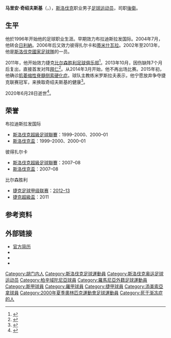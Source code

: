 {{NoteTA|G1=地名|G2=足球}}
{{Infobox football biography
| name        = 马里安·奇绍夫斯基
| image       = Marián Čišovský.jpg
| image_size  = 170px
| caption     = 2013年摄于[[比尔森胜利足球俱乐部|比尔森胜利]]
| alt         = 马里安·奇绍夫斯基
| birth_date  = {{birth date|1979|11|2|df=yes}}
| birth_place = [[捷克斯洛伐克|捷克斯洛伐克]][[胡门内|胡门内]]
| death_date  = {{death date and age|2020|6|28|1979|11|2|df=y}}
| death_place =
| height      = {{convert|1.85|m|ftin|0|abbr=on}}
| position    = [[後衛_(足球)|中后卫]]
| currentclub = 
| clubnumber  = 
| youthyears1 =  |youthclubs1 = 胡门内
| years1    = 1996–1999 |clubs1 = 胡门内 |caps1 = 52 |goals1 = 1
| years2    = 1999–2004 |clubs2 = [[布拉迪斯拉发国际足球俱乐部|布拉迪斯拉发国际]] |caps2 = 115|goals2 = 5
| years3    = 2004–2005 |clubs3 = [[日利納足球俱樂部|日利納]] |caps3 = 54 |goals3 = 12
| years4    = 2006–2008 |clubs4 = 彼得扎尔卡 |caps4 = 63 |goals4 = 13
| years5    = 2008–2011 |clubs5 = [[蒂米什瓦拉足球俱樂部|蒂米什瓦拉]]  |caps5 = 59 |goals5 = 5
| years6    = 2011–2014 |clubs6 = [[比尔森胜利足球俱乐部|比尔森胜利]]|caps6 = 64 |goals6 = 12
| nationalyears1      = 1997 |nationalteam1 = 斯洛伐克 U18 |nationalcaps1 = 3 |nationalgoals1 = 0
| nationalyears2      = 1999–2001 |nationalteam2 = [[斯洛伐克21歲以下國家足球隊|斯洛伐克 U21]] |nationalcaps2 = 17
|nationalgoals2 = 1
| nationalyears3      = 2000 |nationalteam3 = [[斯洛伐克國家足球隊|斯洛伐克 B]] |nationalcaps3 = 3
|nationalgoals3 = 0
| nationalyears4      = 2000 |nationalteam4 = [[斯洛伐克國家足球隊|斯洛伐克 奥运队]] |nationalcaps4 = 2
|nationalgoals4 = 0
| nationalyears5      = 2002–2013 |nationalteam5 = [[斯洛伐克國家足球隊|斯洛伐克]] |nationalcaps5 = 15
|nationalgoals5 = 0
| pcupdate            = 2015年6月1日
| ntupdate            = 2013年11月16日
| medaltemplates = 
{{Medal|Team|布拉迪斯拉发国际}}
{{Medal|RU|[[斯洛伐克超級足球聯賽|斯洛伐克超級足球聯賽]]|1999}}
{{Medal|W|[[斯洛伐克超級足球聯賽|斯洛伐克超級足球聯賽]]|2000}}
{{Medal|W|[[斯洛伐克超級足球聯賽|斯洛伐克超級足球聯賽]]|2001}}
{{Medal|3rd|[[斯洛伐克超級足球聯賽|斯洛伐克超級足球聯賽]]|2002}}
{{Medal|Team|[[日利納足球俱樂部|日利納]]}}
{{Medal|RU|[[斯洛伐克超級足球聯賽|斯洛伐克超級足球聯賽]]|2005}}
{{Medal|Team|[[帕沙卡學院足球會|帕沙卡學院]]}}
{{Medal|RU|[[斯洛伐克超級足球聯賽|斯洛伐克超級足球聯賽]]|2006}}
{{Medal|RU|[[斯洛伐克超級足球聯賽|斯洛伐克超級足球聯賽]]|2007}}
{{Medal|W|[[斯洛伐克超級足球聯賽|斯洛伐克超級足球聯賽]]|2008}}
{{Medal|Team|[[蒂米什瓦拉足球俱樂部|蒂米什瓦拉]]}}  
{{Medal|RU|[[羅馬尼亞足球甲級聯賽|羅馬尼亞足球甲級聯賽]]|2009}}
{{Medal|RU|[[羅馬尼亞盃|羅馬尼亞盃]]|2009}}
{{Medal|RU|[[羅馬尼亞足球甲級聯賽|羅馬尼亞足球甲級聯賽]]|2011}}
}}

'''马里安·奇绍夫斯基'''（{{lang-sk|Marián Čišovský}}，{{bd|1979年|11月2日|2020年|6月28日|catIdx=Cisovsky}}），[[斯洛伐克|斯洛伐克]]职业男子[[足球运动员|足球运动员]]，司职[[後衛_(足球)|後衛]]。

==生平==
他於1996年开始他的足球职业生涯。早期效力布拉迪斯拉发国际。2004年7月，他转会[[日利納足球俱樂部|日利納]]。2006年后又效力彼得扎尔卡和[[蒂米什瓦拉足球俱樂部|蒂米什瓦拉]]。2002年至2013年，他是[[斯洛伐克國家足球隊|斯洛伐克國家足球隊]]的一员。

2011年，他开始效力捷克[[比尔森胜利足球俱乐部|比尔森胜利足球俱乐部]]<ref name=sme>{{cite web|url=http://sport.sme.sk/c/20261343/prazska-akcia-na-podporu-cisovskeho-presiahla-sportovy-rozmer.html|title=Pražská akcia na podporu Čišovského presiahla športový rozmer|website=SME.sk|date=2016-09-03|language=sk|access-date=2020-06-28|archive-date=2020-11-25|archive-url=https://web.archive.org/web/20201125164642/https://sport.sme.sk/c/20261343/prazska-akcia-na-podporu-cisovskeho-presiahla-sportovy-rozmer.html|dead-url=no}}</ref>。2013年10月，因伤缺阵7个月后复出，直接首发对阵[[拜仁慕尼黑足球俱乐部|拜仁]]<ref>{{cite web |title=欧冠-格策处子球且助攻 里贝里2球罗本2传拜仁5-0 |url=http://sx.zjol.com.cn/07sxtk/system/2013/10/24/017192798.shtml |publisher=绍兴频道 |date=2013-10-24 |language=Zh-hans |access-date=2020-06-28 |archive-date=2020-06-28 |archive-url=https://web.archive.org/web/20200628120514/http://sx.zjol.com.cn/07sxtk/system/2013/10/24/017192798.shtml |dead-url=no }}</ref>。从2014年3月开始，他不再出场比赛。2015年初，他确诊[[肌萎缩性脊髓侧索硬化症|肌萎缩性脊髓侧索硬化症]]。球队主教练米罗斯拉夫表示，他宁愿放弃争夺捷克联赛冠军，来换取奇绍夫斯基的健康<ref>{{cite news|title=Marian Cisovsky: Emotional defender celebrates Czech title win|url=https://www.bbc.co.uk/sport/0/football/32821234|accessdate=2015-06-15|work=BBC Sport|date=2015-05-20|language=en-GB|archive-date=2015-05-23|archive-url=https://web.archive.org/web/20150523043111/http://www.bbc.co.uk/sport/0/football/32821234|dead-url=no}}</ref>。

2020年6月28日逝世<ref>{{Cite web|date=2020-06-28|title=Marian Cisovsky EX-Slovakia football defender dies at 40|url=https://emeatribune.uk/marian-cisovsky-ex-slovakia-football-defender-dies-at-40/|access-date=2020-06-28|website=EMEA Tribune|language=en-US|archive-date=2020-06-30|archive-url=https://web.archive.org/web/20200630003930/https://emeatribune.uk/marian-cisovsky-ex-slovakia-football-defender-dies-at-40/|dead-url=no}}</ref>。

==荣誉==
;布拉迪斯拉发国际
*[[斯洛伐克超級足球聯賽|斯洛伐克超級足球聯賽]]：1999–2000、2000–01
*[[斯洛伐克盃|斯洛伐克盃]]：1999–2000、2000–01

;彼得扎尔卡
*[[斯洛伐克超級足球聯賽|斯洛伐克超級足球聯賽]]：2007–08
*[[斯洛伐克盃|斯洛伐克盃]]：2007–08

;比尔森胜利
*[[捷克足球甲级联赛|捷克足球甲级联赛]]：[[2012年至2013年捷克足球甲级联赛|2012–13]]
*[[捷克超級盃|捷克超級盃]]：2011

==参考资料==
{{Reflist|2}}

==外部链接==
* [https://web.archive.org/web/20101210021304/http://www.poli.tm.ro/fcpt/jucator.php?id=16 官方简历]
* {{RomanianSoccer|419/marian-isovsky.htm}}
* {{NFT player|id=5998}}
* {{Soccerway|marian-cisovsky/38036}}
{{DEFAULTSORT:Cisovsky, Marian}}
[[Category:胡门内人|Category:胡门内人]]
[[Category:斯洛伐克足球運動員|Category:斯洛伐克足球運動員]]
[[Category:斯洛伐克奥运足球运动员|Category:斯洛伐克奥运足球运动员]]
[[Category:柏辛域陀尼亞球員|Category:柏辛域陀尼亞球員]]
[[Category:羅馬尼亞外籍足球運動員|Category:羅馬尼亞外籍足球運動員]]
[[Category:斯甲球員|Category:斯甲球員]]
[[Category:羅甲球員|Category:羅甲球員]]
[[Category:捷甲球員|Category:捷甲球員]]
[[Category:添美索亞拿球員|Category:添美索亞拿球員]]
[[Category:2000年夏季奧林匹克運動會足球運動員|Category:2000年夏季奧林匹克運動會足球運動員]]
[[Category:死于渐冻症的人|Category:死于渐冻症的人]]